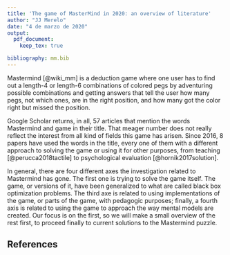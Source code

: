 ```yaml
---
title: 'The game of MasterMind in 2020: an overview of literature'
author: "JJ Merelo"
date: "4 de marzo de 2020"
output:
  pdf_document:
    keep_tex: true

bibliography: mm.bib
---
```


Mastermind [@wiki_mm] is a deduction game where one user has to find out a length-4 or length-6 combinations of colored pegs by adventuring possible combinations and getting answers that tell the user how many pegs, not which ones, are in the right position, and how many got the color right but missed the position.

Google Scholar returns, in all, 57 articles that mention the words Mastermind and game in their title. That meager number does not really reflect the interest from all kind of fields this game has arisen. Since 2016, 8 papers have used the words in the title, every one of them with a different approach to solving the game or using it for other purposes, from teaching [@perucca2018tactile] to psychological evaluation [@hornik2017solution].

In general, there are four different axes the investigation related to Mastermind has gone. The first one is trying to solve the game itself. The game, or versions of it, have been generalized to what are called black box optimization problems. The third axe is related to using implementations of the game, or parts of the game, with pedagogic purposes; finally, a fourth axis is related to using the game to approach the way mental models are created. Our focus is on the first, so we will make a small overview of the rest first, to proceed finally to current solutions to the Mastermind puzzle.



## References